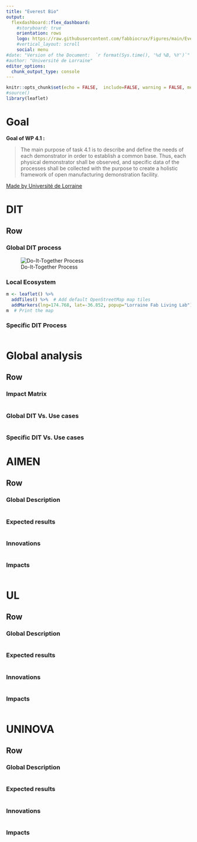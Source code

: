 ```yaml
---
title: "Everest Bio"
output: 
  flexdashboard::flex_dashboard:
    #storyboard: true
    orientation: rows
    logo: https://raw.githubusercontent.com/fabbiocrux/Figures/main/Everest-bio/logos/favicon-tool.png
    #vertical_layout: scroll
    social: menu
#date: "Version of the Document:  `r format(Sys.time(), '%d %B, %Y')`" 
#author: "Université de Lorraine"
editor_options: 
  chunk_output_type: console
---
```



```r
knitr::opts_chunk$set(echo = FALSE,  include=FALSE, warning = FALSE, message = FALSE)
#source()
library(leaflet)

```


# Goal {.sidebar data-icon="fa-signal"}
**Goal of WP 4.1 :**

> The main purpose of task 4.1 is to describe and define the needs of each demonstrator in order to establish a common base. Thus, each physical demonstrator shall be observed, and specific data of the processes shall be collected with the purpose to create a holistic framework of open manufacturing demonstration facility.

<a href = "https://erpi.univ-lorraine.fr/">Made by Université de Lorraine</a>


# DIT {data-icon="fa-bullseye"}
## Row {.tabset .tabset-fade}
### Global DIT process

![Do-It-Together Process](www/images/DIT.svg)

### Local Ecosystem 
```r

m <- leaflet() %>%
  addTiles() %>%  # Add default OpenStreetMap map tiles
  addMarkers(lng=174.768, lat=-36.852, popup="Lorraine Fab Living Lab")
m  # Print the map

```

### Specific DIT Process
```r

```



# Global analysis {data-icon="fa-diagnoses"} 
## Row {.tabset .tabset-fade}

### Impact Matrix    
```r

```


### Global DIT Vs. Use cases

```r

```


### Specific DIT Vs. Use cases





# AIMEN  {data-icon="fa-id-card"}

Row {.tabset .tabset-fade}
-------------------------------------
   
### Global Description
```r

```


### Expected results
```r

```



### Innovations
```r

```


### Impacts
```r

```





# UL  {data-icon="fa-id-card"}
## Row {.tabset .tabset-fade}

### Global Description
```r

```


### Expected results
```r

```


### Innovations
```r

```


### Impacts
```r

```




# UNINOVA  {data-icon="fa-id-card"}
## Row {.tabset .tabset-fade}

### Global Description
```r

```

### Expected results
```r

```

### Innovations
```r

```

### Impacts
```r

```




